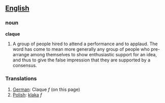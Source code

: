 ==[[English]]==

===noun===

'''claque'''

# A group of people hired to attend a performance and to applaud. The word has come to mean more generally any group of people who pre-arrange among themselves to show enthusiastic support for an idea, and thus to give the false impression that they are supported by a consensus.

===Translations===
#[[German]]: Claque ''f'' (on this page)
#[[Polish]]: [[klaka]] ''f''